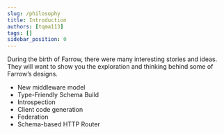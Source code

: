 ```yaml
---
slug: /philosophy
title: Introduction
authors: [tqma113]
tags: []
sidebar_position: 0
---
```


During the birth of Farrow, there were many interesting stories and ideas. They will want to show you the exploration and thinking behind some of Farrow’s designs.

- New middleware model
- Type-Friendly Schema Build
- Introspection
- Client code generation
- Federation
- Schema-based HTTP Router
